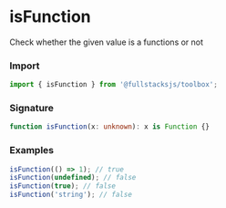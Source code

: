 # isFunction

Check whether the given value is a functions or not

### Import

```typescript copy
import { isFunction } from '@fullstacksjs/toolbox';
```

### Signature

```typescript copy
function isFunction(x: unknown): x is Function {}
```

### Examples

```typescript copy
isFunction(() => 1); // true
isFunction(undefined); // false
isFunction(true); // false
isFunction('string'); // false
```
